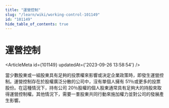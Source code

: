 ```yaml
---
title: "運營控制"
slug: "/learn/wiki/working-control-101149"
id: "101149"
hide_table_of_contents: true
---
```



# 運營控制

<ArticleMeta id={101149} updatedAt={'2023-09-26 13:58:54'} />
<div className='border-solid border-b border-t-0 my-4 border-[var(--ifm-color-gray-300)]' />

當少數股東或一組股東具有足夠的投票權來影響或決定企業政策時，即發生運營控制。運營控制存在於股權廣泛分散的公司中，沒有單個人擁有 51％或更多的投票股份。在這種情況下，持有公司 20％股權的個人股東通常具有足夠大的持股來取得運營控制權。其他情況下，需要一羣股東共同行動來施加權力並對公司的發展產生影響。
